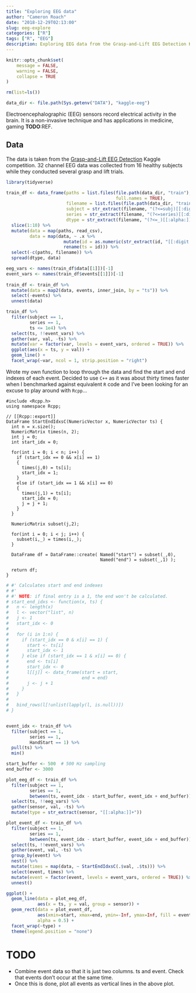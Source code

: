 ```yaml
---
title: "Exploring EEG data"
author: "Cameron Roach"
date: "2018-12-29T02:13:00"
slug: eeg-explore
categories: ["R"]
tags: ["R", "EEG"]
description: Exploring EEG data from the Grasp-and-Lift EEG Detection Kaggle competition.
---
```


```r
knitr::opts_chunk$set(
	message = FALSE,
	warning = FALSE,
	collapse = TRUE
)

rm(list=ls())

data_dir <- file.path(Sys.getenv("DATA"), "kaggle-eeg")
```

Electroencephalographic (EEG) sensors record electrical activity in the brain. It is a non-invasive technique and has applications in medicine, gaming __TODO__:REF.

## Data

The data is taken from the [Grasp-and-Lift EEG Detection](https://www.kaggle.com/c/grasp-and-lift-eeg-detection) Kaggle competition. 32 channel EEG data was collected from 16 healthy subjects while they conducted several grasp and lift trials.


```r
library(tidyverse)

train_df <- data_frame(paths = list.files(file.path(data_dir, "train"),
                                          full.names = TRUE),
                       filename = list.files(file.path(data_dir, "train")),
                       subject = str_extract(filename, "(?<=subj)[[:digit:]]+"),
                       series = str_extract(filename, "(?<=series)[[:digit:]]+"),
                       dtype = str_extract(filename, "(?<=_)[[:alpha:]]+(?=.csv)")) %>% 
  slice(1:10) %>% 
  mutate(data = map(paths, read_csv),
         data = map(data, ~ .x %>% 
                      mutate(id = as.numeric(str_extract(id, "[[:digit:]]+$"))) %>% 
                      rename(ts = id))) %>% 
  select(-c(paths, filename)) %>% 
  spread(dtype, data)

eeg_vars <- names(train_df$data[[1]])[-1]
event_vars <- names(train_df$events[[1]])[-1]
  
train_df <- train_df %>% 
  mutate(data = map2(data, events, inner_join, by = "ts")) %>% 
  select(-events) %>% 
  unnest(data)
```

```r
train_df %>% 
  filter(subject == 1,
         series == 1,
         ts <= 1e4) %>% 
  select(ts, !!event_vars) %>% 
  gather(var, val, -ts) %>% 
  mutate(var = factor(var, levels = event_vars, ordered = TRUE)) %>% 
  ggplot(aes(x = ts, y = val)) +
  geom_line() +
  facet_wrap(~var, ncol = 1, strip.position = "right")
```


Wrote my own function to loop through the data and find the start and end indexes of each event. Decided to use `C++` as it was about thirty times faster when I benchmarked against equivalent `R` code and I've been looking for an excuse to play around with `Rcpp`...

```Rcpp
#include <Rcpp.h>
using namespace Rcpp;

// [[Rcpp::export]]
DataFrame StartEndIdxsC(NumericVector x, NumericVector ts) {
  int n = x.size();
  NumericMatrix times(n, 2);
  int j = 0;
  int start_idx = 0;
  
  for(int i = 0; i < n; i++) {
    if (start_idx == 0 && x[i] == 1)
    {
      times(j,0) = ts[i];
      start_idx = 1;
    } 
    else if (start_idx == 1 && x[i] == 0) 
    {
      times(j,1) = ts[i];
      start_idx = 0;
      j = j + 1;
    }
  }
  
  NumericMatrix subset(j,2);
  
  for(int i = 0; i < j; i++) {
    subset(i,_) = times(i,_);
  }
  
  DataFrame df = DataFrame::create( Named("start") = subset(_,0),
                                    Named("end") = subset(_,1) );
  
  return df;
}
```



```r
# #' Calculates start and end indexes
# #'
# #' NOTE: if final entry is a 1, the end won't be calculated.
# start_end_idxs <- function(x, ts) {
#   n <- length(x)
#   l <- vector("list", n)
#   j <- 1
#   start_idx <- 0
#   
#   for (i in 1:n) {
#     if (start_idx == 0 & x[i] == 1) {
#       start <- ts[i]
#       start_idx <- 1
#     } else if (start_idx == 1 & x[i] == 0) {
#       end <- ts[i]
#       start_idx <- 0
#       l[[j]] <- data_frame(start = start,
#                            end = end)
#       j <- j + 1
#     }
#   }
#   
#   bind_rows(l[!unlist(lapply(l, is.null))])
# }


event_idx <- train_df %>% 
  filter(subject == 1,
         series == 1,
         HandStart == 1) %>% 
  pull(ts) %>% 
  min()

start_buffer <- 500  # 500 Hz sampling
end_buffer <- 3000

plot_eeg_df <- train_df %>% 
  filter(subject == 1,
         series == 1,
         between(ts, event_idx - start_buffer, event_idx + end_buffer)) %>% 
  select(ts, !!eeg_vars) %>% 
  gather(sensor, val, -ts) %>% 
  mutate(type = str_extract(sensor, "[[:alpha:]]+"))

plot_event_df <- train_df %>% 
  filter(subject == 1,
         series == 1,
         between(ts, event_idx - start_buffer, event_idx + end_buffer)) %>% 
  select(ts, !!event_vars) %>% 
  gather(event, val, -ts) %>% 
  group_by(event) %>%
  nest() %>% 
  mutate(times = map(data, ~ StartEndIdxsC(.$val, .$ts))) %>% 
  select(event, times) %>% 
  mutate(event = factor(event, levels = event_vars, ordered = TRUE)) %>% 
  unnest()

ggplot() +
  geom_line(data = plot_eeg_df,
            aes(x = ts, y = val, group = sensor)) +
  geom_rect(data = plot_event_df,
            aes(xmin=start, xmax=end, ymin=-Inf, ymax=Inf, fill = event),
            alpha = 0.5) +
  facet_wrap(~type) +
  theme(legend.position = "none")
```


# TODO

* Combine event data so that it is just two columns. ts and event. Check that events don't occur at the same time.
* Once this is done, plot all events as vertical lines in the above plot.